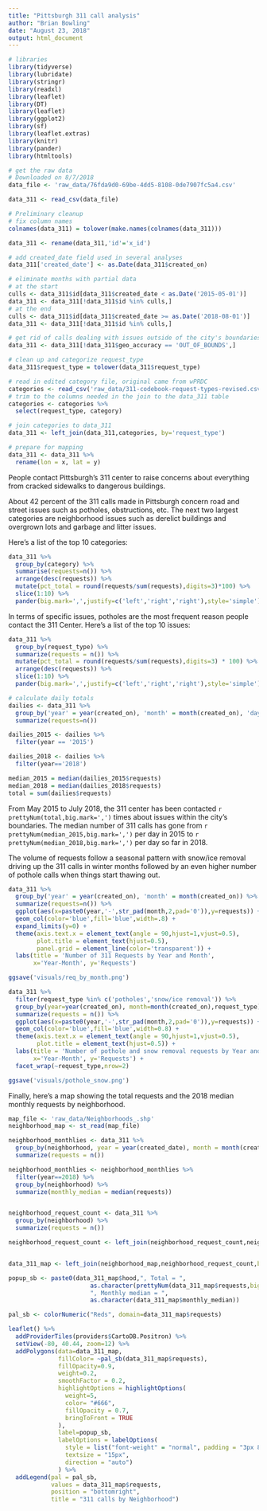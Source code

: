 ```yaml
---
title: "Pittsburgh 311 call analysis"
author: "Brian Bowling"
date: "August 23, 2018"
output: html_document
---
```


```r

# libraries
library(tidyverse)
library(lubridate)
library(stringr)
library(readxl)
library(leaflet)
library(DT)
library(leaflet)
library(ggplot2)
library(sf)
library(leaflet.extras)
library(knitr)
library(pander)
library(htmltools)

# get the raw data
# Downloaded on 8/7/2018
data_file <- 'raw_data/76fda9d0-69be-4dd5-8108-0de7907fc5a4.csv'

data_311 <- read_csv(data_file)

# Preliminary cleanup
# fix column names
colnames(data_311) = tolower(make.names(colnames(data_311)))

data_311 <- rename(data_311,'id'='x_id')

# add created_date field used in several analyses
data_311['created_date'] <- as.Date(data_311$created_on)

# eliminate months with partial data
# at the start
culls <- data_311$id[data_311$created_date < as.Date('2015-05-01')]
data_311 <- data_311[!data_311$id %in% culls,]
# at the end
culls <- data_311$id[data_311$created_date >= as.Date('2018-08-01')]
data_311 <- data_311[!data_311$id %in% culls,]

# get rid of calls dealing with issues outside of the city's boundaries
data_311 <- data_311[!data_311$geo_accuracy == 'OUT_OF_BOUNDS',]

# clean up and categorize request_type
data_311$request_type = tolower(data_311$request_type)

# read in edited category file, original came from wPRDC
categories <- read_csv('raw_data/311-codebook-request-types-revised.csv')
# trim to the columns needed in the join to the data_311 table
categories <- categories %>%
  select(request_type, category)

# join categories to data_311
data_311 <- left_join(data_311,categories, by='request_type')

# prepare for mapping
data_311 <- data_311 %>%
  rename(lon = x, lat = y)


```

People contact Pittsburgh's 311 center to raise concerns about everything from cracked sidewalks to dangerous buildings.

About 42 percent of the 311 calls made in Pittsburgh concern road and street issues such as potholes, obstructions, etc. The next two largest categories are neighborhood issues such as derelict buildings and overgrown lots and garbage and litter issues.


Here's a list of the top 10 categories:
```r
data_311 %>%
  group_by(category) %>%
  summarise(requests=n()) %>%
  arrange(desc(requests)) %>%
  mutate(pct_total = round(requests/sum(requests),digits=3)*100) %>%
  slice(1:10) %>%
  pander(big.mark=',',justify=c('left','right','right'),style='simple')


```

In terms of specific issues, potholes are the most frequent reason people contact the 311 Center. Here's a list of the top 10 issues:

```r
data_311 %>%
  group_by(request_type) %>%
  summarize(requests = n()) %>%
  mutate(pct_total = round(requests/sum(requests),digits=3) * 100) %>%
  arrange(desc(requests)) %>%
  slice(1:10) %>%
  pander(big.mark=',',justify=c('left','right','right'),style='simple')

```


```r

# calculate daily totals
dailies <- data_311 %>%
  group_by('year' = year(created_on), 'month' = month(created_on), 'day'=day(created_on)) %>%
  summarize(requests=n())

dailies_2015 <- dailies %>%
  filter(year == '2015')

dailies_2018 <- dailies %>%
  filter(year=='2018')

median_2015 = median(dailies_2015$requests)
median_2018 = median(dailies_2018$requests)
total = sum(dailies$requests)


```

From May 2015 to July 2018, the 311 center has been contacted `r prettyNum(total,big.mark=',')` times about issues within the city's boundaries. The median number of 311 calls has gone from `r prettyNum(median_2015,big.mark=',')` per day in 2015 to `r prettyNum(median_2018,big.mark=',')` per day so far in 2018. 

The volume of requests follow a seasonal pattern with snow/ice removal driving up the 311 calls in winter months followed by an even higher number of pothole calls when things start thawing out.


```r

data_311 %>%
  group_by('year' = year(created_on), 'month' = month(created_on)) %>%
  summarize(requests=n()) %>%
  ggplot(aes(x=paste0(year,'-',str_pad(month,2,pad='0')),y=requests)) +
  geom_col(color='blue',fill='blue',width=.8) +
  expand_limits(y=0) +
  theme(axis.text.x = element_text(angle = 90,hjust=1,vjust=0.5),
        plot.title = element_text(hjust=0.5),
        panel.grid = element_line(color='transparent')) +
  labs(title = 'Number of 311 Requests by Year and Month',
       x='Year-Month', y='Requests')

```


```r

ggsave('visuals/req_by_month.png')


```

```r

data_311 %>%
  filter(request_type %in% c('potholes','snow/ice removal')) %>%
  group_by(year=year(created_on), month=month(created_on),request_type) %>%
  summarize(requests = n()) %>%
  ggplot(aes(x=paste0(year,'-',str_pad(month,2,pad='0')),y=requests)) +
  geom_col(color='blue',fill='blue',width=0.8) +
  theme(axis.text.x = element_text(angle = 90,hjust=1,vjust=0.5),
        plot.title = element_text(hjust=0.5)) +
  labs(title = 'Number of pothole and snow removal requests by Year and Month',
       x='Year-Month', y='Requests') +
  facet_wrap(~request_type,nrow=2)
```


```r

ggsave('visuals/pothole_snow.png')

```

Finally, here's a map showing the total requests and the 2018 median monthly requests by neighborhood.

```r

map_file <- 'raw_data/Neighborhoods_.shp'
neighborhood_map <- st_read(map_file)

```


```r


neighborhood_monthlies <- data_311 %>%
  group_by(neighborhood, year = year(created_date), month = month(created_date)) %>%
  summarize(requests = n())

neighborhood_monthlies <- neighborhood_monthlies %>%
  filter(year==2018) %>%
  group_by(neighborhood) %>%
  summarize(monthly_median = median(requests))


neighborhood_request_count <- data_311 %>%
  group_by(neighborhood) %>%
  summarize(requests = n())

neighborhood_request_count <- left_join(neighborhood_request_count,neighborhood_monthlies,by='neighborhood')


data_311_map <- left_join(neighborhood_map,neighborhood_request_count,by=c('hood'='neighborhood'))

popup_sb <- paste0(data_311_map$hood,", Total = ",
                       as.character(prettyNum(data_311_map$requests,big.mark=',')),
                       ", Monthly median = ",
                       as.character(data_311_map$monthly_median))

pal_sb <- colorNumeric("Reds", domain=data_311_map$requests)

leaflet() %>%
  addProviderTiles(providers$CartoDB.Positron) %>%
  setView(-80, 40.44, zoom=12) %>%
  addPolygons(data=data_311_map,
              fillColor= ~pal_sb(data_311_map$requests),
              fillOpacity=0.9,
              weight=0.2,
              smoothFactor = 0.2,
              highlightOptions = highlightOptions(
                weight=5,
                color= "#666",
                fillOpacity = 0.7,
                bringToFront = TRUE
              ),
              label=popup_sb,
              labelOptions = labelOptions(
                style = list("font-weight" = "normal", padding = "3px 8px"),
                textsize = "15px",
                direction = "auto")
              ) %>%
  addLegend(pal = pal_sb, 
            values = data_311_map$requests, 
            position = "bottomright", 
            title = "311 calls by Neighborhood")

```

